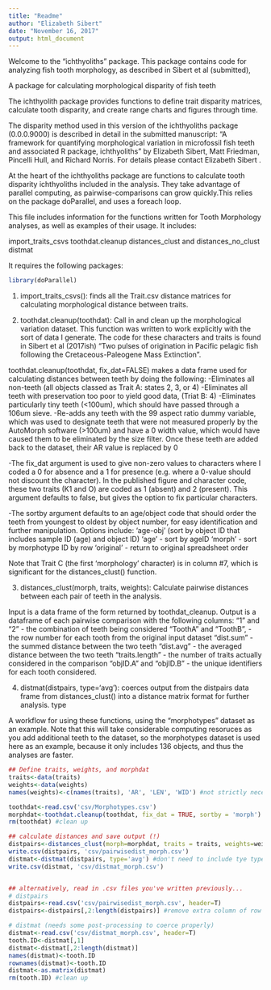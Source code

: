 ```yaml
---
title: "Readme"
author: "Elizabeth Sibert"
date: "November 16, 2017"
output: html_document
---
```



Welcome to the "ichthyoliths" package. This package contains code for analyzing
fish tooth morphology, as described in Sibert et al (submitted), 

A package for calculating morphological disparity of fish teeth

The ichthyolith package provides functions to define trait disparity matrices,
calculate tooth disparity, and create range charts and figures through time.

The disparity method used in this version of the ichthyoliths package (0.0.0.9000)
is described in detail in the submitted manuscript: "A framework for
quantifying morphological variation in microfossil fish teeth and associated
R package, ichthyoliths" by Elizabeth Sibert, Matt Friedman, Pincelli Hull,
and Richard Norris. For details please contact Elizabeth Sibert \email{esibert@@fas.harvard.edu}.

At the heart of the ichthyoliths package are functions to calculate
tooth disparity ichthyoliths included in the analysis. They take advantage
of parallel computing, as pairwise-comparisons can grow quickly.This relies
on the package doParallel, and uses a foreach loop.

This file includes information for the functions written for Tooth Morphology analyses, as well as examples of their usage. It includes: 

import_traits_csvs
toothdat.cleanup
distances_clust and distances_no_clust
distmat

It requires the following packages: 
```r
library(doParallel)
```


1) import_traits_csvs(): finds all the Trait.csv distance matrices for calculating morphological distance between traits.  

2) toothdat.cleanup(toothdat): Call in and clean up the morphological variation dataset. This function was written to work explicitly with the sort of data I generate. The code for these characters and traits is found in Sibert et al (2017ish) "Two pulses of origination in Pacific pelagic fish following the Cretaceous-Paleogene Mass Extinction". 

toothdat.cleanup(toothdat, fix_dat=FALSE) makes a data frame used for calculating distances between teeth by doing the following:
-Eliminates all non-teeth (all objects classed as Trait A: states 2, 3, or 4) 
-Eliminates all teeth with preservation too poor to yield good data, (Triat B: 4)
-Eliminates particularly tiny teeth (<100um), which should have passed through a 106um sieve.
-Re-adds any teeth with the 99 aspect ratio dummy variable, which was used to designate teeth that were not measured properly by the AutoMorph software (>100um) and have a 0 width value, which would have caused them to be eliminated by the size filter. Once these teeth are added back to the dataset, their AR value is replaced by 0

-The fix_dat argument is used to give non-zero values to characters where I coded a 0 for absence and a 1 for presence (e.g. where a 0-value should not discount the character). In the published figure and character code, these two traits (K1 and O) are coded as 1 (absent) and 2 (present). This argument defaults to false, but gives the option to fix particular characters. 

-The sortby argument defaults to an age/object code that should order the teeth from youngest to oldest by object number, for easy identification and further manipulation. Options include:
     'age-obj' (sort by object ID that includes sample ID (age) and object ID)
     'age' - sort by ageID
     'morph' - sort by morphotype ID by row
     'original' - return to original spreadsheet order


Note that Trait C (the first 'morphology' character) is in column #7, which is significant for the distances_clust() function.

3) distances_clust(morph, traits, weights): Calculate pairwise distances between each pair of teeth in the analysis. 

Input is a data frame of the form returned by toothdat_cleanup.
Output is a dataframe of each pairwise comparison with the following columns: 
"1" and "2" - the combination of teeth being considered
"ToothA" and "ToothB", - the row number for each tooth from the original input dataset
"dist.sum" - the summed distance between the two teeth 
"dist.avg" - the averaged distance between the two teeth 
"traits.length" - the number of traits actually considered in the comparison
"objID.A" and "objID.B" - the unique identifiers for each tooth considered.

4) distmat(distpairs, type='avg'): coerces output from the distpairs data frame from distances_clust() into a distance matrix format for further analysis. type

A workflow for using these functions, using the "morphotypes" dataset as an example. Note that this will take considerable computing resoruces as you add additional teeth to the dataset, so the morphotypes dataset is used here as an example, because it only includes 136 objects, and thus the analyses are faster. 

```r

## Define traits, weights, and morphdat
traits<-data(traits)
weights<-data(weights)
names(weights)<-c(names(traits), 'AR', 'LEN', 'WID') #not strictly necessary, but nice to check your work. 

toothdat<-read.csv('csv/Morphotypes.csv')
morphdat<-toothdat.cleanup(toothdat, fix_dat = TRUE, sortby = 'morph') #fix_dat=TRUE in this case, based on original data. Since this dataset is age-less (just the tooth morphotypes), sortby is 'morph' not 'age-obj' or 'age'. 'original' could also work in this case. 
rm(toothdat) #clean up

## calculate distances and save output (!)
distpairs<-distances_clust(morph=morphdat, traits = traits, weights=weights)
write.csv(distpairs, 'csv/pairwisedist_morph.csv')
distmat<-distmat(distpairs, type='avg') #don't need to include tye type, because that is the default of the function, but it's useful for show. 
write.csv(distmat, 'csv/distmat_morph.csv')


## alternatively, read in .csv files you've written previously...
# distpairs
distpairs<-read.csv('csv/pairwisedist_morph.csv', header=T)
distpairs<-distpairs[,2:length(distpairs)] #remove extra column of row list

# distmat (needs some post-processing to coerce properly)
distmat<-read.csv('csv/distmat_morph.csv', header=T)
tooth.ID<-distmat[,1]
distmat<-distmat[,2:length(distmat)]
names(distmat)<-tooth.ID
rownames(distmat)<-tooth.ID
distmat<-as.matrix(distmat)
rm(tooth.ID) #clean up

```
